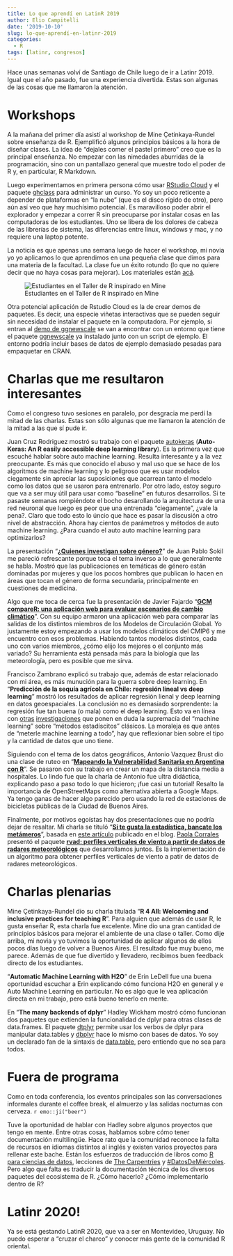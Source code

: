 ```yaml
---
title: Lo que aprendí en LatinR 2019
author: Elio Campitelli
date: '2019-10-10'
slug: lo-que-aprendí-en-latinr-2019
categories:
  - R
tags: [latinr, congresos]
---
```


Hace unas semanas volví de Santiago de Chile luego de ir a Latinr 2019. Igual que el año pasado, fue una experiencia divertida. Estas son algunas de las cosas que me llamaron la atención. 

# Workshops

A la mañana del primer día asistí al workshop de Mine Çetinkaya-Rundel sobre enseñanza de R. Ejemplificó algunos principios básicos a la hora de diseñar clases. La idea de "dejales comer el pastel primero" creo que es la principal enseñanza. No empezar con las nimedades aburridas de la programación, sino con un pantallazo general que muestre todo el poder de R y, en particular, R Markdown. 

Luego experimentamos en primera persona cómo usar [RStudio Cloud](https://rstudio.cloud) y el paquete [ghclass](https://rundel.github.io/ghclass/) para administrar un curso. Yo soy un poco reticente a depender de plataformas en "la nube" (que es el disco rígido de otro), pero aún así veo que hay muchísimo potencial. Es maravilloso poder abrir el explorador y empezar a correr R sin preocuparse por instalar cosas en las computadoras de los estudiantes. Uno se libera de los dolores de cabeza de las librerías de sistema, las diferencias entre linux, windows y mac, y no requiere una laptop potente. 

La noticia es que apenas una semana luego de hacer el workshop, mi novia yo yo aplicamos lo que aprendimos en una pequeña clase que dimos para una materia de la facultad. La clase fue un éxito rotundo (lo que no quiere decir que no haya cosas para mejorar). Los materiales están [acá](https://docs.google.com/presentation/d/1wA89WFKhFWfd6SnoFq6a-c37dmIlMB_S1NHNbEuNtRI/edit?usp=sharing). 

![Estudiantes en el Taller de R inspirado en Mine](/post/2019-10-04-lo-que-aprendí-en-latinr-2019_files/taller.jpg)

Otra potencial aplicación de Rstudio Cloud es la de crear demos de paquetes. Es decir, una especie viñetas interactivas que se pueden seguir sin necesidad de instalar el paquete en la computadora. Por ejemplo, si entran al [demo de ggnewscale](https://bitly.com/ggnewscale-demo) se van a encontrar con un entorno que tiene el paquete [ggnewscale](https://eliocamp.github.io/ggnewscale) ya instalado junto con un script de ejemplo. El entorno podría incluir bases de datos de ejemplo demasiado pesadas para empaquetar en CRAN.

# Charlas que me resultaron interesantes

Como el congreso tuvo sesiones en paralelo, por desgracia me perdí la mitad de las charlas. Estas son sólo algunas que me llamaron la atención de la mitad a las que sí pude ir.


Juan Cruz Rodriguez mostró su trabajo con el paquete [autokeras](https://github.com/r-tensorflow/autokeras) (**Auto-Keras: An R easily accessible deep learning library**). Es la primera vez que escuché hablar sobre auto machine learning. Resulta interesante y a la vez preocupante. Es más que conocido el abuso y mal uso que se hace de los algoritmos de machine learning y lo peligroso que es usar modelos ciegamente sin apreciar las suposiciones que acarrean tanto el modelo como los datos que se usaron para entrenarlo. Por otro lado, estoy seguro que va a ser muy útil para usar como "baseline" en futuros desarrollos. Si te pasaste semanas rompiéndote el bocho desarollando la arquitectura de una red neuronal que luego es peor que una entrenada "ciegamente", ¿vale la pena?. Claro que todo esto lo úncio que hace es pasar la discusión a otro nivel de abstracción. Ahora hay cientos de parámetros y métodos de auto machine learning. ¿Para cuando el auto auto machine learning para optimizarlos?

La presentación "[**¿Quienes investigan sobre género?**](https://www.dropbox.com/s/peq9poppxdwpn53/Presentaci%C3%B3n%20LATINR.pptx?dl=0)" de Juan Pablo Sokil me pareció refrescante porque toca el tema inverso a lo que generalmente se habla. Mostró que las publicaciones en temáticas de género están dominadas por mujeres y que los pocos hombres que publican lo hacen en áreas que tocan el género de forma secundaria, principalmente en cuestiones de medicina. 

Algo que me toca de cerca fue la presentación de Javier Fajardo "[**GCM compareR: una aplicación web para evaluar escenarios de cambio climático**](https://docs.google.com/presentation/d/1A8yJVfiLsSHUTuILlcmk5sZPTSvDoL74S3-E5Q3kq0w/edit)". Con su equipo armaron una aplicación web para comparar las salidas de los distintos miembros de los Modelos de Circulación Global. Yo justamente estoy empezando a usar los modelos climáticos del CMIP6 y me encuentro con esos problemas. Habiendo tantos modelos distintos, cada uno con varios miembros, ¿cómo elijo los mejores o el conjunto más variado? Su herramienta está pensada más para la biología que las meteorología, pero es posible que me sirva. 

Francisco Zambrano explicó su trabajo que, además de estar relacionado con mi área, es más munución para la guerra sobre deep learning. En "**Predicción de la sequía agrícola en Chile: regresión lineal vs deep learning**" mostró los resultados de aplicar regresión lienal y deep learning en datos geoespaciales. La conclusión no es demasiado sorprendente: la regresión fue tan buena (o mala) como el deep learning. Esto va en línea con [otras](https://journals.plos.org/plosone/article?id=10.1371/journal.pone.0194889) [investigaciones](https://www.sciencedirect.com/science/article/abs/pii/S0895435618310813) que ponen en duda la supremacía del "machine learning" sobre "métodos estadíscitos" clásicos. La moraleja es que antes de "meterle machine learning a todo", hay que reflexionar bien sobre el tipo y la cantidad de datos que uno tiene.


Siguiendo con el tema de los datos geográficos, Antonio Vazquez Brust dio una clase de ruteo en "[**Mapeando la Vulnerabilidad Sanitaria en Argentina con R**](https://vsanitaria.netlify.com/#1)". Se pasaron con su trabajo en crear un mapa de la distancia media a hospitales. Lo lindo fue que la charla de Antonio fue ultra didáctica, explicando paso a paso todo lo que hicieron; ¡fue casi un tutorial! Resalto la importancia de OpenStreetMaps como alternativa abierta a Google Maps. Ya tengo ganas de hacer algo parecido pero usando la red de estaciones de bicicletas públicas de la Ciudad de Buenos Aires.

Finalmente, por motivos egoístas hay dos presentaciones que no podría dejar de resaltar. Mi charla se tituló "[**Si te gusta la estadística, bancate los metámeros**](https://docs.google.com/presentation/d/1bCWgydT40ZFKoD4VL7-yZBIDGM7PvWXOnIP1ocIh-HI/edit)", basada en [este artículo](https://eliocamp.github.io/codigo-r/2019/01/metamerismo-estadístico/) publicado en el blog. [Paola Corrales](https://paocorrales.github.io) presentó el paquete [**rvad: perfiles verticales de viento a partir de datos de radares meteorológicos**](https://docs.google.com/presentation/d/1lPzPhGV001I6o-O8mkyZC65ZzF3irfqwOyYc1H8FT0Y/edit#slide=id.p) que desarrollamos juntos. Es la implementación de un algoritmo para obtener perfiles verticales de viento a patir de datos de radares meteorológicos. 

# Charlas plenarias

Mine Çetinkaya-Rundel dio su charla titulada "**R 4 All: Welcoming and inclusive practices for teaching R**". Para alguien que además de usar R, le gusta enseñar R, esta charla fue excelente. Mine dio una gran cantidad de principios básicos para mejorar el ambiente de una clase o taller. Como dije arriba, mi novia y yo tuvimos la oportunidad de aplicar algunos de ellos pocos días luego de volver a Buenos Aires. El resultado fue muy bueno, me parece. Además de que fue divertido y llevadero, recibimos buen feedback directo de los estudiantes. 

"**Automatic Machine Learning with H2O**" de Erin LeDell fue una buena oportunidad escuchar a Erin explicando cómo funciona H2O en general y e Auto Machine Learning en particular. No es algo que le vea aplicación directa en mi trabajo, pero está bueno tenerlo en mente. 

En "**The many backends of dplyr**" Hadley Wickham mostró cómo funcionan dos paquetes que extienden la funcionalidad de dplyr para otras clases de data.frames. El paquete [dtplyr](https://dtplyr.tidyverse.org) permite usar los verbos de dplyr para manipular data.tables y [dbplyr](https://dbplyr.tidyverse.org) hace lo mismo con bases de datos. Yo soy un declarado fan de la sintaxis de [data.table](https://rdatatable.gitlab.io/data.table/), pero entiendo que no sea para todos. 


# Fuera de programa

Como en toda conferencia, los eventos principales son las conversaciones informales durante el coffee break, el almuerzo y las salidas nocturnas con cerveza. `r emo::ji("beer")`



Tuve la oportunidad de hablar con Hadley sobre algunos proyectos que tengo en mente. Entre otras cosas, hablamos sobre cómo tener documentación multilingüe. Hace rato que la comunidad reconoce la falta de recursos en idiomas distintos al inglés y existen varios proyectos para rellenar este bache. Están los esfuerzos de traducción de libros como [R para ciencias de datos](https://es.r4ds.hadley.nz), lecciones de [The Carpentries](https://github.com/Carpentries-ES) y [#DatosDeMiércoles](https://twitter.com/search?q=%23datosdemiercoles). Pero algo que falta es traducir la documentación técnica de los diversos paquetes del ecosistema de R. ¿Cómo hacerlo? ¿Cómo implementarlo dentro de R? 


# Latinr 2020!

Ya se está gestando LatinR 2020, que va a ser en Montevideo, Uruguay. No puedo esperar a "cruzar el charco" y conocer más gente de la comunidad R oriental. 